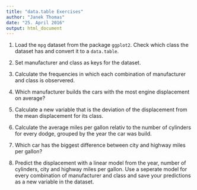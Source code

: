 ```yaml
---
title: "data.table Exercises"
author: "Janek Thomas"
date: "25. April 2016"
output: html_document
---
```


1. Load the `mpg` dataset from the package `ggplot2`. Check which class the dataset has and 
    convert it to a `data.table`.
    
2. Set manufacturer and class as keys for the dataset.
    
3. Calculate the frequencies in which each combination of manufacturer and class is 
    observered.
    
4.  Which manufacturer builds the cars with the most engine displacement on average?
    
5. Calculate a new variable that is the deviation of the displacement from the mean 
    displacement for its class.
    
6.  Calculate the average miles per gallon relativ to the number of cylinders for every dodge, 
    grouped by the year the car was build.
    
7.  Which car has the biggest difference between city and highway miles per gallon?
    
8.  Predict the displacement with a linear model from the year, number of cylinders, city and 
    highway miles per gallon. Use a seperate model for every combination of manufacturer and class
    and save your predictions as a new variable in the dataset.
   


